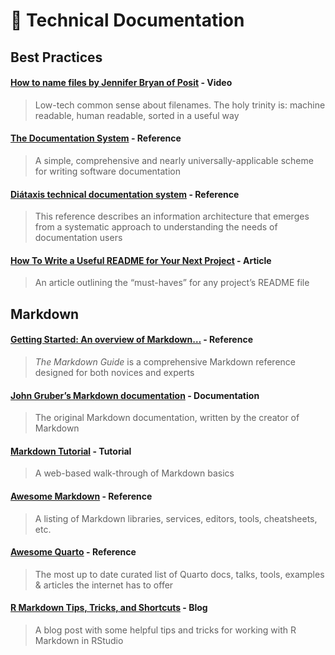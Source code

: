 # 📑 Technical Documentation

## Best Practices

#### [**How to name files by Jennifer Bryan of Posit**](https://youtu.be/ES1LTlnpLMk?si=TCYp9tKORIAciav1) **- Video**

> Low-tech common sense about filenames. The holy trinity is: machine readable, human readable, sorted in a useful way

#### [**The Documentation System**](https://documentation.divio.com/) **- Reference**

> A simple, comprehensive and nearly universally-applicable scheme for writing software documentation

#### [**Diátaxis technical documentation system**](https://diataxis.fr/) **- Reference**

> This reference describes an information architecture that emerges from a systematic approach to understanding the needs of documentation users

#### [**How To Write a Useful README for Your Next Project**](https://betterprogramming.pub/how-to-write-a-useful-readme-for-your-next-project-3edf889059fe) **- Article**

> An article outlining the "must-haves" for any project's README file

## Markdown

#### [**Getting Started: An overview of Markdown...**](https://markdownguide.offshoot.io/getting-started/) **- Reference**

> *The Markdown Guide* is a comprehensive Markdown reference designed for both novices and experts

#### [**John Gruber's Markdown documentation**](https://daringfireball.net/projects/markdown/) **- Documentation**

> The original Markdown documentation, written by the creator of Markdown

#### [**Markdown Tutorial**](https://markdownguide.offshoot.io/getting-started/) **- Tutorial**

> A web-based walk-through of Markdown basics

#### [**Awesome Markdown**](https://github.com/mundimark/awesome-markdown#awesome-markdown) **- Reference**

> A listing of Markdown libraries, services, editors, tools, cheatsheets, etc.

#### [**Awesome Quarto**](https://github.com/mcanouil/awesome-quarto) **- Reference**

> The most up to date curated list of Quarto docs, talks, tools, examples & articles the internet has to offer

#### [**R Markdown Tips, Tricks, and Shortcuts**](https://www.dataquest.io/blog/r-markdown-tips-tricks-and-shortcuts/) **- Blog**

> A blog post with some helpful tips and tricks for working with R Markdown in RStudio
